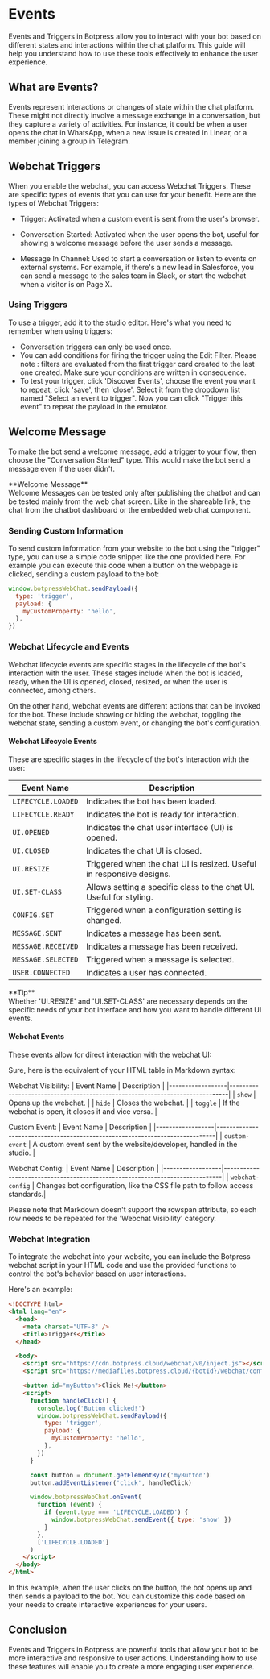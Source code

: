 
# Events

Events and Triggers in Botpress allow you to interact with your bot based on different states and interactions within the chat platform. This guide will help you understand how to use these tools effectively to enhance the user experience.

## What are Events?

Events represent interactions or changes of state within the chat platform. These might not directly involve a message exchange in a conversation, but they capture a variety of activities. For instance, it could be when a user opens the chat in WhatsApp, when a new issue is created in Linear, or a member joining a group in Telegram.

## Webchat Triggers

When you enable the webchat, you can access Webchat Triggers. These are specific types of events that you can use for your benefit. Here are the types of Webchat Triggers:

- Trigger:
  Activated when a custom event is sent from the user's browser.

- Conversation Started:
  Activated when the user opens the bot, useful for showing a welcome message before the user sends a message.

- Message In Channel:
  Used to start a conversation or listen to events on external systems. For example, if there's a new lead in Salesforce, you can send a message to the sales team in Slack, or start the webchat when a visitor is on Page X.

### Using Triggers

To use a trigger, add it to the studio editor. Here's what you need to remember when using triggers:

- Conversation triggers can only be used once.
- You can add conditions for firing the trigger using the Edit Filter. Please note : filters are evaluated from the first trigger card created to the last one created. Make sure your conditions are written in consequence.
- To test your trigger, click 'Discover Events', choose the event you want to repeat, click 'save', then 'close'. Select it from the dropdown list named "Select an event to trigger". Now you can click "Trigger this event" to repeat the payload in the emulator.

## Welcome Message

To make the bot send a welcome message, add a trigger to your flow, then choose the "Conversation Started" type. This would make the bot send a message even if the user didn't.

<Callout type="warning">
  **Welcome Message** <br />
  Welcome Messages can be tested only after publishing the chatbot and can be tested mainly from the web chat screen. Like in the shareable link, the chat from the chatbot dashboard or the embedded web chat component.
</Callout>

### Sending Custom Information

To send custom information from your website to the bot using the "trigger" type, you can use a simple code snippet like the one provided here. For example you can execute this code when a button on the webpage is clicked, sending a custom payload to the bot:

```javascript
window.botpressWebChat.sendPayload({
  type: 'trigger',
  payload: {
    myCustomProperty: 'hello',
  },
})
```

### Webchat Lifecycle and Events

Webchat lifecycle events are specific stages in the lifecycle of the bot's interaction with the user. These stages include when the bot is loaded, ready, when the UI is opened, closed, resized, or when the user is connected, among others.

On the other hand, webchat events are different actions that can be invoked for the bot. These include showing or hiding the webchat, toggling the webchat state, sending a custom event, or changing the bot's configuration.

#### Webchat Lifecycle Events

These are specific stages in the lifecycle of the bot's interaction with the user:

| Event Name         | Description                                                          |
| ------------------ | -------------------------------------------------------------------- |
| `LIFECYCLE.LOADED` | Indicates the bot has been loaded.                                   |
| `LIFECYCLE.READY`  | Indicates the bot is ready for interaction.                          |
| `UI.OPENED`        | Indicates the chat user interface (UI) is opened.                    |
| `UI.CLOSED`        | Indicates the chat UI is closed.                                     |
| `UI.RESIZE`        | Triggered when the chat UI is resized. Useful in responsive designs. |
| `UI.SET-CLASS`     | Allows setting a specific class to the chat UI. Useful for styling.  |
| `CONFIG.SET`       | Triggered when a configuration setting is changed.                   |
| `MESSAGE.SENT`     | Indicates a message has been sent.                                   |
| `MESSAGE.RECEIVED` | Indicates a message has been received.                               |
| `MESSAGE.SELECTED` | Triggered when a message is selected.                                |
| `USER.CONNECTED`   | Indicates a user has connected.                                      |

<Callout>
  **Tip** <br />
  Whether 'UI.RESIZE' and 'UI.SET-CLASS' are necessary depends on the specific needs of your bot interface and how you want
  to handle different UI events.
</Callout>

#### Webchat Events

These events allow for direct interaction with the webchat UI:

Sure, here is the equivalent of your HTML table in Markdown syntax:

Webchat Visibility:
| Event Name | Description |
|------------------|-----------------------------------------------------------------------------|
| `show` | Opens up the webchat. |
| `hide` | Closes the webchat. |
| `toggle` | If the webchat is open, it closes it and vice versa. |

Custom Event:
| Event Name | Description |
|------------------|-----------------------------------------------------------------------------|
| `custom-event` | A custom event sent by the website/developer, handled in the studio. |

Webchat Config:
| Event Name | Description |
|------------------|-----------------------------------------------------------------------------|
| `webchat-config` | Changes bot configuration, like the CSS file path to follow access standards.|

Please note that Markdown doesn't support the rowspan attribute, so each row needs to be repeated for the 'Webchat Visibility' category.

### Webchat Integration

To integrate the webchat into your website, you can include the Botpress webchat script in your HTML code and use the provided functions to control the bot's behavior based on user interactions.

Here's an example:

```html
<!DOCTYPE html>
<html lang="en">
  <head>
    <meta charset="UTF-8" />
    <title>Triggers</title>
  </head>

  <body>
    <script src="https://cdn.botpress.cloud/webchat/v0/inject.js"></script>
    <script src="https://mediafiles.botpress.cloud/{botId}/webchat/config.js" defer></script>

    <button id="myButton">Click Me!</button>
    <script>
      function handleClick() {
        console.log('Button clicked!')
        window.botpressWebChat.sendPayload({
          type: 'trigger',
          payload: {
            myCustomProperty: 'hello',
          },
        })
      }

      const button = document.getElementById('myButton')
      button.addEventListener('click', handleClick)

      window.botpressWebChat.onEvent(
        function (event) {
          if (event.type === 'LIFECYCLE.LOADED') {
            window.botpressWebChat.sendEvent({ type: 'show' })
          }
        },
        ['LIFECYCLE.LOADED']
      )
    </script>
  </body>
</html>
```

In this example, when the user clicks on the button, the bot opens up and then sends a payload to the bot. You can customize this code based on your needs to create interactive experiences for your users.

## Conclusion

Events and Triggers in Botpress are powerful tools that allow your bot to be more interactive and responsive to user actions. Understanding how to use these features will enable you to create a more engaging user experience.
